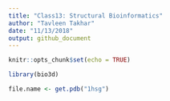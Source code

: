 ```yaml
---
title: "Class13: Structural Bioinformatics"
author: "Tavleen Takhar"
date: "11/13/2018"
output: github_document
---
```


```r
knitr::opts_chunk$set(echo = TRUE)
```

```r
library(bio3d)

file.name <- get.pdb("1hsg")
```

